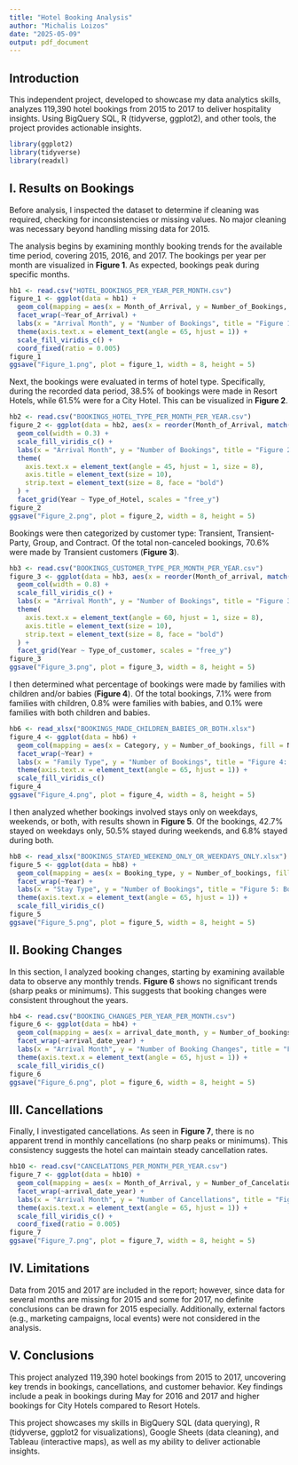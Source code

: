 ```yaml
---
title: "Hotel Booking Analysis"
author: "Michalis Loizos"
date: "2025-05-09"
output: pdf_document
---
```


## Introduction
This independent project, developed to showcase my data analytics skills, analyzes 119,390 hotel bookings from 2015 to 2017 to deliver hospitality insights. Using BigQuery SQL, R (tidyverse, ggplot2), and other tools, the project provides actionable insights.

```r
library(ggplot2)
library(tidyverse)
library(readxl)
```

## I. Results on Bookings

Before analysis, I inspected the dataset to determine if cleaning was required, checking for inconsistencies or missing values. No major cleaning was necessary beyond handling missing data for 2015.

The analysis begins by examining monthly booking trends for the available time period, covering 2015, 2016, and 2017. The bookings per year per month are visualized in **Figure 1**. As expected, bookings peak during specific months.

```r
hb1 <- read.csv("HOTEL_BOOKINGS_PER_YEAR_PER_MONTH.csv")
figure_1 <- ggplot(data = hb1) +
  geom_col(mapping = aes(x = Month_of_Arrival, y = Number_of_Bookings, fill = Number_of_Bookings), width = 0.7) +
  facet_wrap(~Year_of_Arrival) +
  labs(x = "Arrival Month", y = "Number of Bookings", title = "Figure 1: Monthly Trends in Bookings") +
  theme(axis.text.x = element_text(angle = 65, hjust = 1)) +
  scale_fill_viridis_c() +
  coord_fixed(ratio = 0.005)
figure_1
ggsave("Figure_1.png", plot = figure_1, width = 8, height = 5)
```

Next, the bookings were evaluated in terms of hotel type. Specifically, during the recorded data period, 38.5% of bookings were made in Resort Hotels, while 61.5% were for a City Hotel. This can be visualized in **Figure 2**.

```r
hb2 <- read.csv("BOOKINGS_HOTEL_TYPE_PER_MONTH_PER_YEAR.csv")
figure_2 <- ggplot(data = hb2, aes(x = reorder(Month_of_Arrival, match(Month_of_Arrival, month.name)), y = number_of_bookings, fill = number_of_bookings)) +
  geom_col(width = 0.3) +
  scale_fill_viridis_c() +
  labs(x = "Arrival Month", y = "Number of Bookings", title = "Figure 2: Bookings per Hotel Type") +
  theme(
    axis.text.x = element_text(angle = 45, hjust = 1, size = 8),
    axis.title = element_text(size = 10),
    strip.text = element_text(size = 8, face = "bold")
  ) +
  facet_grid(Year ~ Type_of_Hotel, scales = "free_y")
figure_2
ggsave("Figure_2.png", plot = figure_2, width = 8, height = 5)
```

Bookings were then categorized by customer type: Transient, Transient-Party, Group, and Contract. Of the total non-canceled bookings, 70.6% were made by Transient customers (**Figure 3**).

```r
hb3 <- read.csv("BOOKINGS_CUSTOMER_TYPE_PER_MONTH_PER_YEAR.csv")
figure_3 <- ggplot(data = hb3, aes(x = reorder(Month_of_arrival, match(Month_of_arrival, month.name)), y = Number_of_bookings, fill = Number_of_bookings)) +
  geom_col(width = 0.8) +
  scale_fill_viridis_c() +
  labs(x = "Arrival Month", y = "Number of Bookings", title = "Figure 3: Bookings by Customer Type") +
  theme(
    axis.text.x = element_text(angle = 60, hjust = 1, size = 8),
    axis.title = element_text(size = 10),
    strip.text = element_text(size = 8, face = "bold")
  ) +
  facet_grid(Year ~ Type_of_customer, scales = "free_y")
figure_3
ggsave("Figure_3.png", plot = figure_3, width = 8, height = 5)
```

I then determined what percentage of bookings were made by families with children and/or babies (**Figure 4**). Of the total bookings, 7.1% were from families with children, 0.8% were families with babies, and 0.1% were families with both children and babies.

```r
hb6 <- read_xlsx("BOOKINGS_MADE_CHILDREN_BABIES_OR_BOTH.xlsx")
figure_4 <- ggplot(data = hb6) +
  geom_col(mapping = aes(x = Category, y = Number_of_bookings, fill = Number_of_bookings), width = 0.6) +
  facet_wrap(~Year) +
  labs(x = "Family Type", y = "Number of Bookings", title = "Figure 4: Bookings by Families with Children/Babies") +
  theme(axis.text.x = element_text(angle = 65, hjust = 1)) +
  scale_fill_viridis_c()
figure_4
ggsave("Figure_4.png", plot = figure_4, width = 8, height = 5)
```

I then analyzed whether bookings involved stays only on weekdays, weekends, or both, with results shown in **Figure 5**. Of the bookings, 42.7% stayed on weekdays only, 50.5% stayed during weekends, and 6.8% stayed during both.

```r
hb8 <- read_xlsx("BOOKINGS_STAYED_WEEKEND_ONLY_OR_WEEKDAYS_ONLY.xlsx")
figure_5 <- ggplot(data = hb8) +
  geom_col(mapping = aes(x = Booking_type, y = Number_of_bookings, fill = Number_of_bookings), width = 0.6) +
  facet_wrap(~Year) +
  labs(x = "Stay Type", y = "Number of Bookings", title = "Figure 5: Bookings by Stay Type (Weekdays vs. Weekends)") +
  theme(axis.text.x = element_text(angle = 65, hjust = 1)) +
  scale_fill_viridis_c()
figure_5
ggsave("Figure_5.png", plot = figure_5, width = 8, height = 5)
```

## II. Booking Changes

In this section, I analyzed booking changes, starting by examining available data to observe any monthly trends. **Figure 6** shows no significant trends (sharp peaks or minimums). This suggests that booking changes were consistent throughout the years.

```r
hb4 <- read.csv("BOOKING_CHANGES_PER_YEAR_PER_MONTH.csv")
figure_6 <- ggplot(data = hb4) +
  geom_col(mapping = aes(x = arrival_date_month, y = Number_of_bookings, fill = Number_of_bookings), width = 1) +
  facet_wrap(~arrival_date_year) +
  labs(x = "Arrival Month", y = "Number of Booking Changes", title = "Figure 6: Monthly Trends in Booking Changes") +
  theme(axis.text.x = element_text(angle = 65, hjust = 1)) +
  scale_fill_viridis_c()
figure_6
ggsave("Figure_6.png", plot = figure_6, width = 8, height = 5)
```

## III. Cancellations

Finally, I investigated cancellations. As seen in **Figure 7**, there is no apparent trend in monthly cancellations (no sharp peaks or minimums). This consistency suggests the hotel can maintain steady cancellation rates.

```r
hb10 <- read.csv("CANCELATIONS_PER_MONTH_PER_YEAR.csv")
figure_7 <- ggplot(data = hb10) +
  geom_col(mapping = aes(x = Month_of_Arrival, y = Number_of_Cancelations, fill = Number_of_Cancelations), width = 0.7) +
  facet_wrap(~arrival_date_year) +
  labs(x = "Arrival Month", y = "Number of Cancellations", title = "Figure 7: Monthly Trends in Cancellations per Year") +
  theme(axis.text.x = element_text(angle = 65, hjust = 1)) +
  scale_fill_viridis_c() +
  coord_fixed(ratio = 0.005)
figure_7
ggsave("Figure_7.png", plot = figure_7, width = 8, height = 5)
```

## IV. Limitations

Data from 2015 and 2017 are included in the report; however, since data for several months are missing for 2015 and some for 2017, no definite conclusions can be drawn for 2015 especially. Additionally, external factors (e.g., marketing campaigns, local events) were not considered in the analysis.

## V. Conclusions

This project analyzed 119,390 hotel bookings from 2015 to 2017, uncovering key trends in bookings, cancellations, and customer behavior. Key findings include a peak in bookings during May for 2016 and 2017 and higher bookings for City Hotels compared to Resort Hotels. 

This project showcases my skills in BigQuery SQL (data querying), R (tidyverse, ggplot2 for visualizations), Google Sheets (data cleaning), and Tableau (interactive maps), as well as my ability to deliver actionable insights.
